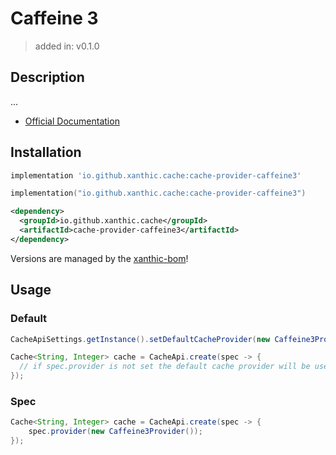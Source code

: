 
# Caffeine 3

> added in: v0.1.0

## Description

...

- [Official Documentation](https://github.com/ben-manes/caffeine/wiki)

## Installation

<Tabs groupId="dependency">
<TabItem value="gradle-groovy" label="Gradle - Groovy">

```groovy
implementation 'io.github.xanthic.cache:cache-provider-caffeine3'
```

</TabItem>
<TabItem value="gradle-kotlin" label="Gradle - Kotlin DSL">

```kotlin
implementation("io.github.xanthic.cache:cache-provider-caffeine3")
```

</TabItem>
<TabItem value="maven" label="Maven">

```xml
<dependency>
  <groupId>io.github.xanthic.cache</groupId>
  <artifactId>cache-provider-caffeine3</artifactId>
</dependency>
```

</TabItem>
</Tabs>

<Alert severity="info" variant="outlined">Versions are managed by the <a href="/getting-started/installation">xanthic-bom</a>!</Alert>

## Usage

### Default

```java
CacheApiSettings.getInstance().setDefaultCacheProvider(new Caffeine3Provider());

Cache<String, Integer> cache = CacheApi.create(spec -> {
  // if spec.provider is not set the default cache provider will be used
});
```

### Spec

```java
Cache<String, Integer> cache = CacheApi.create(spec -> {
    spec.provider(new Caffeine3Provider());
});
```
